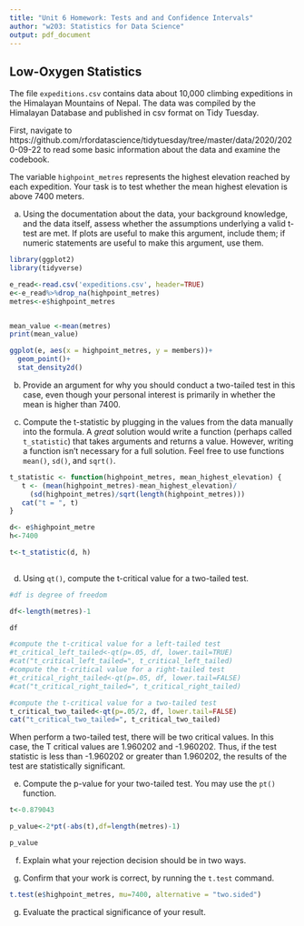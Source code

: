 ```yaml
---
title: "Unit 6 Homework: Tests and and Confidence Intervals"
author: "w203: Statistics for Data Science"
output: pdf_document
---
```


\newcommand{\E}{\text{E}}
\newcommand{\V}{\text{V}}
\newcommand{\R}{\mathbb{R}}
\newcommand{\Cov}{\mathbb{\text{Cov}}}




## Low-Oxygen Statistics

The file `expeditions.csv` contains data about 10,000 climbing expeditions in the Himalayan Mountains of Nepal.  The data was compiled by the Himalayan Database and published in csv format on Tidy Tuesday.

First, navigate to https://github.com/rfordatascience/tidytuesday/tree/master/data/2020/2020-09-22 to read some basic information about the data and examine the codebook.

The variable `highpoint_metres` represents the highest elevation reached by each expedition.  Your task is to test whether the mean highest elevation is above 7400 meters.

a. Using the documentation about the data, your background knowledge, and the data itself, assess whether the assumptions underlying a valid t-test are met. If plots are useful to make this argument, include them; if numeric statements are useful to make this argument, use them.  

```r

library(ggplot2)
library(tidyverse)

e_read<-read.csv('expeditions.csv', header=TRUE)
e<-e_read%>%drop_na(highpoint_metres)
metres<-e$highpoint_metres


mean_value <-mean(metres)
print(mean_value)

ggplot(e, aes(x = highpoint_metres, y = members))+
  geom_point()+
  stat_density2d()

```


b. Provide an argument for why you should conduct a two-tailed test in this case, even though your personal interest is primarily in whether the mean is higher than 7400.
















c. Compute the t-statistic by plugging in the values from the data manually into the formula. A _great_ solution would write a function (perhaps called `t_statistic`) that takes arguments and returns a value. However, writing a function isn't necessary for a full solution. Feel free to use functions `mean()`, `sd()`, and `sqrt()`.


```r
t_statistic <- function(highpoint_metres, mean_highest_elevation) {
   t <- (mean(highpoint_metres)-mean_highest_elevation)/
     (sd(highpoint_metres)/sqrt(length(highpoint_metres)))
   cat("t = ", t)
}

d<- e$highpoint_metre
h<-7400

t<-t_statistic(d, h)
 
```



d. Using `qt()`, compute the t-critical value for a two-tailed test.

```r
#df is degree of freedom

df<-length(metres)-1

df

#compute the t-critical value for a left-tailed test
#t_critical_left_tailed<-qt(p=.05, df, lower.tail=TRUE)
#cat("t_critical_left_tailed=", t_critical_left_tailed)
#compute the t-critical value for a right-tailed test
#t_critical_right_tailed<-qt(p=.05, df, lower.tail=FALSE)
#cat("t_critical_right_tailed=", t_critical_right_tailed)

#compute the t-critical value for a two-tailed test
t_critical_two_tailed<-qt(p=.05/2, df, lower.tail=FALSE)
cat("t_critical_two_tailed=", t_critical_two_tailed)


```
When perform a two-tailed test, there will be two critical values. In this case, the T critical values are 1.960202 and -1.960202. Thus, if the test statistic is less than -1.960202 or greater than 1.960202, the results of the test are statistically significant.




e. Compute the p-value for your two-tailed test.  You may use the `pt()` function.

```r
t<-0.879043

p_value<-2*pt(-abs(t),df=length(metres)-1)

p_value

```

f. Explain what your rejection decision should be in two ways.

f. Confirm that your work is correct, by running the `t.test` command.


```r


t.test(e$highpoint_metres, mu=7400, alternative = "two.sided") 
```

g. Evaluate the practical significance of your result.

